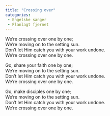 ```yaml
---
title: "Crossing over"
categories:
 - Engelske sanger
 - Planlagt fjernet
---
```


We're crossing over one by one;  
We're moving on to the setting sun.  
Don't let Him catch you with your work undone.  
We're crossing over one by one.

Go, share your faith one by one;  
We're moving on to the setting sun.  
Don't let Him catch you with your work undone.  
We're crossing over one by one.

Go, make disciples one by one;  
We're moving on to the setting sun.  
Don't let Him catch you with your work undone.  
We're crossing over one by one.  
